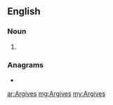==English==
{{wikipedia}}

===Noun===
{{head|en|noun plural form}}

# {{plural of|Argive|lang=en}}

===Anagrams===
* {{l|en|gravies}}

[[ar:Argives]]
[[mg:Argives]]
[[my:Argives]]